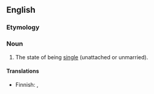 ==English==

===Etymology===
{{suffix|single|hood}}

===Noun===
{{en-noun|-}}

# The state of being [[single]] (unattached or unmarried).

====Translations====
{{trans-top|The state of being single}}
* Finnish: {{t|fi|naimattomuus}}, {{t|fi|sinkkuus}}
{{trans-mid}}
{{trans-bottom}}